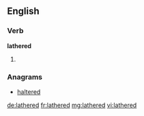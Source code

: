 ==English==

===Verb===
'''lathered'''

# {{past of|lather}}

===Anagrams===
* [[haltered#English|haltered]]

[[de:lathered]]
[[fr:lathered]]
[[mg:lathered]]
[[vi:lathered]]